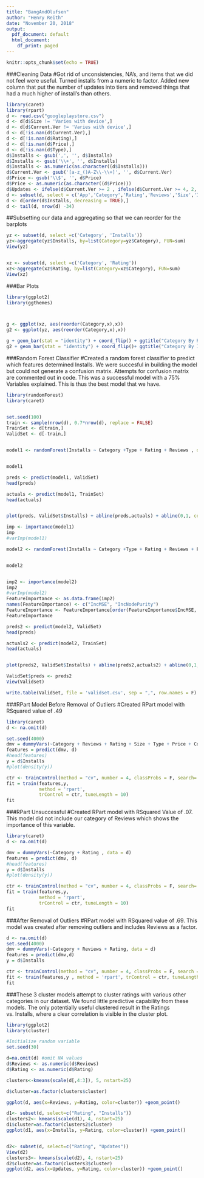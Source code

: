 ```yaml
---
title: "BangAndOlufsen"
author: "Henry Reith"
date: "November 20, 2018"
output:
  pdf_document: default
  html_document:
    df_print: paged
---
```


```r
knitr::opts_chunk$set(echo = TRUE)
```
###Cleaning Data 
#Got rid of unconsistencies, NA's, and items that we did not feel were useful. Turned installs from a numeric to factor. Added new column that put the number of updates into tiers and removed things that had a much higher of install's than others.  
```r

library(caret)
library(rpart)
d <- read.csv("googleplaystore.csv")
d <- d[d$Size != 'Varies with device',]
d <- d[d$Current.Ver != 'Varies with device',]
d <- d[!is.nan(d$Current.Ver),]
d <- d[!is.nan(d$Rating),]
d <- d[!is.nan(d$Price),]
d <- d[!is.nan(d$Type),]
d$Installs <- gsub(',', '', d$Installs)
d$Installs <- gsub('\\+', '', d$Installs)
d$Installs <- as.numeric(as.character((d$Installs)))
d$Current.Ver <- gsub('[a-z_()A-Z\\-\\+]', '', d$Current.Ver)
d$Price <- gsub('\\$', '', d$Price)
d$Price <- as.numeric(as.character((d$Price)))
d$Updates <- ifelse(d$Current.Ver >= 2 , ifelse(d$Current.Ver >= 4, 2, 1), 0)
d <- subset(d, select = c('App','Category','Rating','Reviews','Size','Installs','Type','Price','Content.Rating','Last.Updated','Updates','Android.Ver' ))
d <- d[order(d$Installs, decreasing = TRUE),]
d <- tail(d, nrow(d) -34)

```


##Subsetting our data and aggregating so that we can reorder for the barplots 
```r

yz <- subset(d, select =c('Category', 'Installs'))
yz<-aggregate(yz$Installs, by=list(Category=yz$Category), FUN=sum)
View(yz)


xz <- subset(d, select =c('Category', 'Rating'))
xz<-aggregate(xz$Rating, by=list(Category=xz$Category), FUN=sum)
View(xz)

```


###Bar Plots
```r
library(ggplot2)
library(ggthemes)



g <- ggplot(xz, aes(reorder(Category,x),x))
g2 <- ggplot(yz, aes(reorder(Category,x),x))

g + geom_bar(stat = "identity") + coord_flip() + ggtitle("Category By Rating")
g2 + geom_bar(stat = "identity") + coord_flip()+ ggtitle("Category By Installs")
```

###Random Forest Classifier 
#Created a random forest classifier to predict which features determined Installs. We were succesful in building the model but could not generate a confusion matrix. Attempts for confusion matrix are commented out in code. This was a successful model with a 75% Variables explained.  This is thus the best model that we have.
```r
library(randomForest)
library(caret)


set.seed(100)
train <- sample(nrow(d), 0.7*nrow(d), replace = FALSE)
TrainSet <- d[train,]
ValidSet <- d[-train,]


model1 <- randomForest(Installs ~ Category +Type + Rating + Reviews , data = TrainSet, nTrees = 300, mtry = 3, importance = TRUE, savePredictions = "final", classProbs = TRUE)


model1

```

```r

preds <- predict(model1, ValidSet)
head(preds)

actuals <- predict(model1, TrainSet)
head(actuals)


plot(preds, ValidSet$Installs) + abline(preds,actuals) + abline(0,1, col='red') 
```


```r
imp <- importance(model1)
imp
#varImp(model1)

```


```r
model2 <- randomForest(Installs ~ Category +Type + Rating + Reviews + Price + Content.Rating + Updates , data = TrainSet, nTrees = 500, mtry = 3, importance = TRUE, savePredictions = "final", classProbs = TRUE)


model2



```

```r
imp2 <- importance(model2)
imp2
#varImp(model2)
FeatureImportance <- as.data.frame(imp2)
names(FeatureImportance) <- c("IncMSE", "IncNodePurity")
FeatureImportance <- FeatureImportance[order(FeatureImportance$IncMSE, decreasing =  TRUE),]
FeatureImportance

```

```r

preds2 <- predict(model2, ValidSet)
head(preds)

actuals2 <- predict(model2, TrainSet)
head(actuals)


plot(preds2, ValidSet$Installs) + abline(preds2,actuals2) + abline(0,1, col='red') 

ValidSet$preds <- preds2 
View(Validset)

write.table(ValidSet, file = 'validset.csv', sep = ",", row.names = F)
```


###RPart Model Before Removal of Outliers
#Created RPart model with RSquared value of .49
```r
library(caret)
d <- na.omit(d)

set.seed(4000)
dmv = dummyVars(~Category + Reviews + Rating + Size + Type + Price + Content.Rating + Last.Updated + Updates + Android.Ver , data = d)
features = predict(dmv, d)
#head(features)
y = d$Installs
#plot(density(y))

ctr <- trainControl(method = "cv", number = 4, classProbs = F, search='random')
fit = train(features,y,
            method = 'rpart',
            trControl = ctr, tuneLength = 10)
fit


```

###RPart Unsuccessful
#Created RPart model with RSquared Value of .07. This model did not include our category of Reviews which shows the importance of this variable. 
```r

library(caret)
d <- na.omit(d)

dmv = dummyVars(~Category + Rating , data = d)
features = predict(dmv, d)
#head(features)
y = d$Installs
#plot(density(y))

ctr <- trainControl(method = "cv", number = 4, classProbs = F, search='random')
fit = train(features,y,
            method = 'rpart',
            trControl = ctr, tuneLength = 10)
fit
```

###After Removal of Outliers
#RPart model with RSquared value of .69. This model was created after removing outliers and includes Reviews as a factor. 
```r
d <- na.omit(d)
set.seed(4000)
dmv = dummyVars(~Category + Reviews + Rating, data = d)
features = predict(dmv,d)
y = d$Installs

ctr <- trainControl(method = "cv", number = 4, classProbs = F, search = "random")
fit <- train(features,y , method = 'rpart', trControl = ctr, tuneLength = 10)
fit

```

###These 3 cluster models attempt to cluster ratings with various other categories in our dataset. We found little predictive capability from these models. The only potentially useful clustered result in the Ratings vs. Installs, where a clear correlation is visible in the cluster plot. 

```r
library(ggplot2)
library(cluster)

#Initialize random variable
set.seed(30)

d=na.omit(d) #omit NA values
d$Reviews <- as.numeric(d$Reviews)
d$Rating <- as.numeric(d$Rating)

clusters<-kmeans(scale(d[,4:3]), 5, nstart=25) 

d$cluster=as.factor(clusters$cluster)

ggplot(d, aes(x=Reviews, y=Rating, color=cluster)) +geom_point()

d1<- subset(d, select=c("Rating", "Installs"))
clusters2<- kmeans(scale(d1), 4, nstart=25)
d1$cluster=as.factor(clusters2$cluster)
ggplot(d1, aes(x=Installs, y=Rating, color=cluster)) +geom_point()


d2<- subset(d, select=c("Rating", "Updates"))
View(d2)
clusters3<- kmeans(scale(d2), 4, nstart=25)
d2$cluster=as.factor(clusters3$cluster)
ggplot(d2, aes(x=Updates, y=Rating, color=cluster)) +geom_point()
```